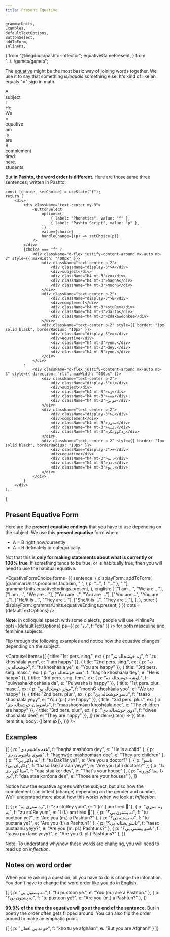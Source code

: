 ```yaml
---
title: Present Equative
---
```


<!-- 

Copyright (c) 2021 lingdocs.com 

The content of the chapters/book is licensed by a
Attribution-ShareAlike 4.0 International License (CC BY-SA 4.0)
https://creativecommons.org/licenses/by-sa/4.0/
https://creativecommons.org/licenses/by-sa/4.0/legalcode
    
-->

    grammarUnits,
    Examples,
    defaultTextOptions,
    ButtonSelect,
    addToForm,
    InlinePs,
} from "@lingdocs/pashto-inflector";
    equativeGamePresent,
} from "../../games/games";

The [equative](https://en.wikipedia.org/wiki/Equative) might be the most basic way of joining words together. We use it to say that something *is/equals* something else. It's kind of like an equals "=" sign in math. 

<div className="d-flex justify-content-around mx-auto mb-3" style={{ maxWidth: "400px" }}>
    <div className="text-center p-2">
        <div className="display-3">A</div>
        <div>subject</div>
        <div className="h4 mt-3">I</div>
        <div className="h4 mt-3">He</div>
        <div className="h4 mt-3">We</div>
    </div>
    <div className="text-center p-2" style={{ border: "1px solid black", borderRadius: "10px" }}>
        <div className="display-3">=</div>
        <div>equative</div>
        <div className="h4 mt-3">am</div>
        <div className="h4 mt-3">is</div>
        <div className="h4 mt-3">are</div>
    </div>
    <div className="text-center p-2">
        <div className="display-3">B</div>
        <div>complement</div>
        <div className="h4 mt-3">tired.</div>
        <div className="h4 mt-3">here.</div>
        <div className="h4 mt-3">students.</div>
    </div>
</div>

But **in Pashto, the word order is different**. Here are those same three sentences, written in Pashto:

    const [choice, setChoice] = useState("f");
    return (
        <div>
            <div className="text-center my-3">
                <ButtonSelect
                    options={[
                        { label: "Phonetics", value: "f" },
                        { label: "Pashto Script", value: "p" },
                    ]}
                    value={choice}
                    handleChange={(p) => setChoice(p)}
                />
            </div>
            {choice === "f" ?
                <div className="d-flex justify-content-around mx-auto mb-3" style={{ maxWidth: "400px" }}>
                    <div className="text-center p-2">
                        <div className="display-3">A</div>
                        <div>subject</div>
                        <div className="h4 mt-3">zu</div>
                        <div className="h4 mt-3">haghá</div>
                        <div className="h4 mt-3">moonG</div>
                    </div>
                    <div className="text-center p-2">
                        <div className="display-3">B</div>
                        <div>complement</div>
                        <div className="h4 mt-3">stuRey</div>
                        <div className="h4 mt-3">dălta</div>
                        <div className="h4 mt-3">zdakawóonkee</div>
                    </div>
                    <div className="text-center p-2" style={{ border: "1px solid black", borderRadius: "10px" }}>
                        <div className="display-3">=</div>
                        <div>equative</div>
                        <div className="h4 mt-3">yum.</div>
                        <div className="h4 mt-3">dey.</div>
                        <div className="h4 mt-3">yoo.</div>
                    </div>
                </div>
            :
                <div className="d-flex justify-content-around mx-auto mb-3" style={{ direction: "rtl", maxWidth: "400px" }}>
                    <div className="text-center p-2">
                        <div className="display-3">ا</div>
                        <div>subject</div>
                        <div className="h4 mt-3">زه</div>
                        <div className="h4 mt-3">هغه</div>
                        <div className="h4 mt-3">مونږ</div>
                    </div>
                    <div className="text-center p-2">
                        <div className="display-3">ب</div>
                        <div>complement</div>
                        <div className="h4 mt-3">ستړی</div>
                        <div className="h4 mt-3">دلته</div>
                        <div className="h4 mt-3">زدکوونکي</div>
                    </div>
                    <div className="text-center p-2" style={{ border: "1px solid black", borderRadius: "10px" }}>
                        <div className="display-3">=</div>
                        <div>equative</div>
                        <div className="h4 mt-3">یم.</div>
                        <div className="h4 mt-3">دی.</div>
                        <div className="h4 mt-3">یو.</div>
                    </div>
                </div>
            }
        </div>
    );
};

<EquativeIllustration />

<!-- **Warning: ⚠** *Often times English speakers learning Pashto will be tempted to just forget the equative at the end because it can feel like they're done the sentence, or it might be hard to remember which equative to use. But don't leave it out, it's a vital part of the sentence!* 

The important thing about the equative is that **the equative has to agree with the subject**. Just like it would sound strange to say "I are tired," in Pashto you can't say ❌ <InlinePs opts={defaultTextOptions} ps={{ p: "زه ستړی یو", f: "zu stuRey yoo" }} /> ❌. -->

## Present Equative Form

Here are the **present equative endings** that you have to use depending on the subject. We use this **present equative** form when:

- A = B right now/currently
- A = B definately or categorically

Not that this is **only for making statements about what is currently or 100% true**. If something tends to be true, or is habitually true, then you will need to use the <Link to="/equatives/habitual-equative">habitual equative</Link>.

<EquativeFormChoice 
    forms={{
        sentence: {
            displayForm: addToForm(
                [grammarUnits.pronouns.far.plain, " ", { p: "...", f: "..." }, " "],
                grammarUnits.equativeEndings.present,
            ),
            english: [
                ["I am ...", "We are ..."],
                ["I am ...", "We are ..."],
                ["You are ...", "You are ..."],
                ["You are ...", "You are ..."],
                ["He/it is ...", "They are ..."],
                ["She/it is ...", "They are ..."],
            ],
        },
        pure: {
            displayForm: grammarUnits.equativeEndings.present,
        }
    }}
    opts={defaultTextOptions}
/>

**Note**: in colloquial speech with some dialects, people will use <InlinePs opts={defaultTextOptions} ps={{ p: "ده", f: "da" }} /> for both masculine and feminine subjects. 

Flip through the following examples and notice how the equative changes depending on the subject.

<Carousel 
    items={[
        { title: "1st pers. sing.", ex: { p: "زه خوشحاله یم", f: "zu khosháala yum", e: "I am happy" }},
        { title: "2nd pers. sing.", ex: { p: "ته خوشحاله یې", f: "tu khosháala ye", e: "You are happy" }},
        { title: "3rd pers. sing. masc.", ex: { p: "هغه خوشحاله دی", f: "haghá khosháala dey", e: "He is happy" }},
        { title: "3rd pers. sing. fem.", ex: { p: "پلوشه خوشحاله ده", f: "pulwasha khosháala da", e: "Pulwasha is happy" }},
        { title: "1st pers. plur. masc.", ex: { p: "مونږ خوشحاله یو", f: "moonG khosháala yoo", e: "We are happy" }},
        { title: "2nd pers. plur.", ex: { p: "تاسو خوشحاله یئ", f: "taaso khosháala yeyy", e: "You (pl.) are happy" }},
        { title: "3rd pers. plur.", ex: { p: "ماشومان خوشحاله دي", f: "maashoomáan khosháala dee", e: "The children are happy" }},
        { title: "3rd pers. plur.", ex: { p: "دوي خوشحاله دي", f: "dwee khosháala dee", e: "They are happy" }},
    ]} 
    render={(item) => ({
        title: item.title,
        body: <Examples opts={defaultTextOptions}>{[item.ex]}</Examples>,
    })}
/>

## Examples 

<Examples opts={defaultTextOptions}>{[
    { p: "هغه ماشوم دی", f: "haghá mashóom dey", e: "He is a child" },
    { p: "هغوي ماشومان دي", f: "haghwée mashoomáan dee", e: "They are children" },
    { p: "ته ډاکټر یې؟", f: "tu DakTár ye?", e: "Are you a doctor?" },
    { p: "تاسو ډاکټران یئ؟", f: "taaso DakTaráan yeyy?", e: "Are you (pl.) doctors?" },
    { p: "دا ستا کور دی", f: "daa staa kor dey", e: "That's your house" },
    { p: "دا ستا کورونه دی", f: "daa staa koróona dee", e: "Those are your houses" },
]}</Examples>

Notice how the equative agrees with the subject, but also how the complement can inflect (change) depending on the gender and number. We'll understand more about how this works when we look at *inflection*.

<Examples opts={defaultTextOptions}>{[
    { p: "زه ستړی یم", f: "zu stúRey yum", e: "I (m.) am tired 👨"},
    { p: "زه ستړې یم", f: "zu stúRe yum", e: "I (f.) am tired 👩"},
    { p: "ته پښتون یې؟", f: "tu puxtoon ye?", e: "Are you (m.) a Pashtun?" },
    { p: "ته پښتنه یې؟", f: "tu puxtana ye?", e: "Are you (f.) a Pashtun?" },
    { p: "تاسو پښتانه یې؟", f: "taaso puxtaanu yeyy?", e: "Are you (m. pl.) Pashtuns?" },
    { p: "تاسو پښتنې یې؟", f: "taaso puxtane yeyy?", e: "Are you (f. pl.) Pashtuns?" },
]}</Examples>

Note: To understand why/how these words are changing, you will need to read up on *inflection*. 

## Notes on word order

When you're asking a question, all you have to do is change the intonation. You don't have to change the word order like you do in English.

<Examples opts={defaultTextOptions}>{[
    { p: "ته پښتون یې.", f: "tu puxtoon ye.", e: "You (m.) are a Pashtun." },
    { p: "ته پښتون یې؟", f: "tu puxtoon ye?", e: "Are you (m.) a Pashtun?" },
]}</Examples>

**99.9% of the time the equative will go at the end of the sentence.** But in poetry the order often gets flipped around. You can also flip the order around to make an emphatic point.

<Examples opts={defaultTextOptions}>{[
    { p: "خو ته یې افعان", f: "kho tu ye afgháan", e: "But you are Afghan!" }
]}</Examples>

<GameDisplay record={equativeGamePresent} />
